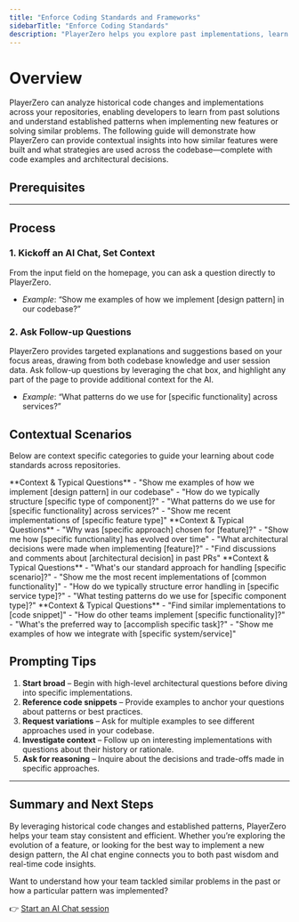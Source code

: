 ```yaml
---
title: "Enforce Coding Standards and Frameworks"
sidebarTitle: "Enforce Coding Standards"
description: "PlayerZero helps you explore past implementations, learn from existing practices, and maintain consistency across your codebase."
---
```



# Overview

PlayerZero can analyze historical code changes and implementations across your repositories, enabling developers to learn from past solutions and understand established patterns when implementing new features or solving similar problems. The following guide will demonstrate how PlayerZero can provide contextual insights into how similar features were built and what strategies are used across the codebase—complete with code examples and architectural decisions. 

## Prerequisites

<SourceControlManagement/>

---

## Process

### 1. Kickoff an AI Chat, Set Context
From the input field on the homepage, you can ask a question directly to PlayerZero.

- *Example*: “Show me examples of how we implement [design pattern] in our codebase?”

### 2. Ask Follow-up Questions
PlayerZero provides targeted explanations and suggestions based on your focus areas, drawing from both codebase knowledge and user session data. Ask follow-up questions by leveraging the chat box, and highlight any part of the page to provide additional context for the AI.

- *Example*: “What patterns do we use for [specific functionality] across services?”

## Contextual Scenarios
Below are context specific categories to guide your learning about code standards across repositories. 

<AccordionGroup>

  <Accordion title="Understanding Existing Patterns">
    **Context & Typical Questions**  
    - "Show me examples of how we implement [design pattern] in our codebase"  
    - "How do we typically structure [specific type of component]?"  
    - "What patterns do we use for [specific functionality] across services?"  
    - "Show me recent implementations of [specific feature type]"  
  </Accordion>

  <Accordion title="Learning From Historical Decisions">
    **Context & Typical Questions**  
    - "Why was [specific approach] chosen for [feature]?"  
    - "Show me how [specific functionality] has evolved over time"  
    - "What architectural decisions were made when implementing [feature]?"  
    - "Find discussions and comments about [architectural decision] in past PRs"  
  </Accordion>

  <Accordion title="Discovering Best Practices">
    **Context & Typical Questions**  
    - "What's our standard approach for handling [specific scenario]?"  
    - "Show me the most recent implementations of [common functionality]"  
    - "How do we typically structure error handling in [specific service type]?"  
    - "What testing patterns do we use for [specific component type]?"  
  </Accordion>

  <Accordion title="Maintaining Consistency">
    **Context & Typical Questions**  
    - "Find similar implementations to [code snippet]"  
    - "How do other teams implement [specific functionality]?"  
    - "What's the preferred way to [accomplish specific task]?"  
    - "Show me examples of how we integrate with [specific system/service]"  
  </Accordion>

</AccordionGroup>

## Prompting Tips

1. **Start broad** – Begin with high-level architectural questions before diving into specific implementations.  
2. **Reference code snippets** – Provide examples to anchor your questions about patterns or best practices.  
3. **Request variations** – Ask for multiple examples to see different approaches used in your codebase.  
4. **Investigate context** – Follow up on interesting implementations with questions about their history or rationale.  
5. **Ask for reasoning** – Inquire about the decisions and trade-offs made in specific approaches.

---

## Summary and Next Steps

By leveraging historical code changes and established patterns, PlayerZero helps your team stay consistent and efficient. Whether you’re exploring the evolution of a feature, or looking for the best way to implement a new design pattern, the AI chat engine connects you to both past wisdom and real-time code insights.

Want to understand how your team tackled similar problems in the past or how a particular pattern was implemented?

👉 [Start an AI Chat session](https://go.playerzero.app)

